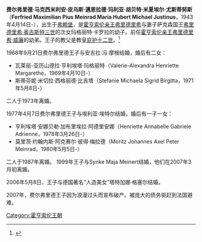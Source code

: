 {{copyedit|time=2015-01-24T08:42:12+00:00}}
{{Infobox noble
| name        = 费尔弗里德王子
| full name   = {{lang-de|link=no|Ferfried Maximilian Pius Meinrad Maria Hubert Michael Justinus}}
| title       = 霍亨索伦的费尔弗里德王子
| image       = Ferfried Prinz von Hohenzollern.jpg
| caption     = 费尔弗里德
| spouse      = {{marriage|安吉拉·冯·摩根|1968|1973}}<br>{{marriage|埃利亚·埃特尔|1977|1987}}<br>{{marriage|瑪雅·希恩克·邁因內爾特|1999|2007}}
| issue       = 瓦莱丽-亚历山德拉<br>斯蒂芬妮·米切拉<br>亨利埃塔·安娜贝勒<br>莫里茨·约翰内斯
| noble family= [[霍亨索伦-锡格马林根|霍亨索伦-锡格马林根王朝]]
| birth_date  = {{Birth date and age|df=yes|1943|4|14}}
| birth_place = [[乌姆基尔希|乌姆基尔希]]
| father      = [[弗里德里希_(霍亨索伦)|霍亨索倫亲王腓特烈]]
| mother      = [[薩克森的瑪格麗特·卡羅拉|薩克森的瑪格麗特·卡羅拉]]
}}

'''费尔弗里德·马克西米利安·皮乌斯·邁恩拉德·玛利亚·胡贝特·米夏埃尔·尤斯蒂努斯'''（'''Ferfried Maximilian Pius Meinrad Maria Hubert Michael Justinus'''，1943年4月14日-），出生于[[弗赖堡|弗赖堡]]，是[[霍亨索伦统治者列表|霍亨索伦亲王]][[弗里德里希_(霍亨索伦)|弗里德里希]]与妻子萨克森国王[[弗里德里希·奥古斯特三世_(萨克森国王)|弗里德里希·奥古斯特三世]]的次女玛格丽特·卡罗拉的幼子。前任[[霍亨索伦统治者列表|霍亨索伦亲王]][[弗里德里希·威廉_(霍亨索伦)|弗里德里希·威廉]]的幼弟。王子的教父是教皇[[庇护十二世|庇护十二世]]。<ref>{{Cite web |url=https://www.historicracing.com/driverDetail.cfm?driverID=3320 |title=存档副本 |access-date=2020-10-19 |archive-date=2020-10-21 |archive-url=https://web.archive.org/web/20201021020334/https://www.historicracing.com/driverDetail.cfm?driverID=3320 |dead-url=no }}</ref>

1968年9月21日费尔弗里德王子与安吉拉·冯·摩根结婚，婚后有二女：

*瓦莱丽-亚历山德拉·亨利埃塔·玛格丽特（Valerie-Alexandra Henriette Margarethe，1969年4月10日-）
*斯蒂芬妮·米切拉·西格丽德·比吉塔（Stefanie Michaela Sigrid Birgitta，1971年5月8日-）

二人于1973年离婚。

1977年4月7日费尔弗里德王子与埃利亚·埃特尔结婚，婚后有一子一女：

*亨利埃塔·安娜贝勒·加布里埃拉·阿德里安娜（Henriette Annabelle Gabriele Adrienne，1978年3月26日-）
*莫里茨·约翰内斯·阿克赛尔·彼得·梅拉德（Moritz Johannes Axel Peter Meinrad，1980年5月5日-）

二人于1987年离婚。
1999年王子与Synke Maja Meinert结婚，他们在2007年3月初离婚。

2006年5月8日，王子与德国著名“人造美女”塔特加娜·格塞尔结婚。

2007年，费尔弗里德王子因为浪漫过头而宣布破产。被庞大的债务驱赶到法国避难。

{{DEFAULTSORT: Ferfried}}
[[Category:霍亨索伦王朝|Category:霍亨索伦王朝]]